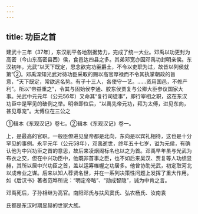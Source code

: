 ```yaml
---
---
---
```

title: 功臣之首
---



建武十三年（37年），东汉削平各地割据势力，完成了统一大业。邓禹以功更封为高密（今山东高密县西）侯，食邑达四县之多。其弟邓宽亦因邓禹功封明亲侯。东汉初年，光武“以天下既定，思念欲完功臣爵土，不令以吏职为过，故皆以列侯就第”②。邓禹深知光武对待功臣采取的赐以高官厚禄而不令其执掌朝政的旨意，“天下既定，常欲远名势。有子十三人，各使守一艺。……资用国邑，不修产利”。所以“帝益重之”，令其与固始侯李通、胶东侯贾复与公卿大臣参议国家大事。光武中元元年（公元56年）又命其“复行司徒事”，即行宰相之职，这在东汉功臣中是罕见的破例之举。明帝即位后，“以禹先帝元功，拜为太傅，进见东向，甚见尊宠”。太傅位在三公之

①辑本《东观汉记》卷七。②辑本《东观汉记》卷一。

上，是最高的官职。一般臣僚进见皇帝都是北向，东向是以宾礼相待，这也是十分罕见的事例。永平元年（公元58年），邓禹逝世，终年五十七岁，谥为元侯，有确认他为中兴功臣之首的意思，故后来凌烟阁标名也以之为首。邓禹早年虽与光武为布衣之交，但在中兴功臣中，他既非首事之臣，也不如后来吴汉、贾复等人功绩显赫，其所以居中兴功臣之首，盖以运筹帷幄之功居多。他曾协助光武，初定取河北以成帝业之谋。后来以知人荐贤名世，并在一系列决策性问题上发挥了重大作用。如《后汉书》著者范晔所说：“明定帝略”、“勋成智隐”，诚为中肯之言。

邓禹死后，子孙相继为高官。南阳邓氏与扶风窦氏、弘农杨氏、汝南袁

氏都是东汉时期显赫的世家大族。